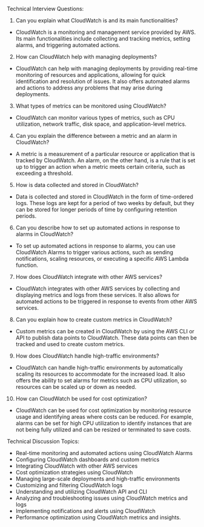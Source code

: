 

Technical Interview Questions:
1. Can you explain what CloudWatch is and its main functionalities?
- CloudWatch is a monitoring and management service provided by AWS. Its main functionalities include collecting and tracking metrics, setting alarms, and triggering automated actions.

2. How can CloudWatch help with managing deployments?
- CloudWatch can help with managing deployments by providing real-time monitoring of resources and applications, allowing for quick identification and resolution of issues. It also offers automated alarms and actions to address any problems that may arise during deployments.

3. What types of metrics can be monitored using CloudWatch?
- CloudWatch can monitor various types of metrics, such as CPU utilization, network traffic, disk space, and application-level metrics.

4. Can you explain the difference between a metric and an alarm in CloudWatch?
- A metric is a measurement of a particular resource or application that is tracked by CloudWatch. An alarm, on the other hand, is a rule that is set up to trigger an action when a metric meets certain criteria, such as exceeding a threshold.

5. How is data collected and stored in CloudWatch?
- Data is collected and stored in CloudWatch in the form of time-ordered logs. These logs are kept for a period of two weeks by default, but they can be stored for longer periods of time by configuring retention periods.

6. Can you describe how to set up automated actions in response to alarms in CloudWatch?
- To set up automated actions in response to alarms, you can use CloudWatch Alarms to trigger various actions, such as sending notifications, scaling resources, or executing a specific AWS Lambda function.

7. How does CloudWatch integrate with other AWS services?
- CloudWatch integrates with other AWS services by collecting and displaying metrics and logs from these services. It also allows for automated actions to be triggered in response to events from other AWS services.

8. Can you explain how to create custom metrics in CloudWatch?
- Custom metrics can be created in CloudWatch by using the AWS CLI or API to publish data points to CloudWatch. These data points can then be tracked and used to create custom metrics.

9. How does CloudWatch handle high-traffic environments?
- CloudWatch can handle high-traffic environments by automatically scaling its resources to accommodate for the increased load. It also offers the ability to set alarms for metrics such as CPU utilization, so resources can be scaled up or down as needed.

10. How can CloudWatch be used for cost optimization?
- CloudWatch can be used for cost optimization by monitoring resource usage and identifying areas where costs can be reduced. For example, alarms can be set for high CPU utilization to identify instances that are not being fully utilized and can be resized or terminated to save costs.

Technical Discussion Topics:
- Real-time monitoring and automated actions using CloudWatch Alarms
- Configuring CloudWatch dashboards and custom metrics
- Integrating CloudWatch with other AWS services
- Cost optimization strategies using CloudWatch
- Managing large-scale deployments and high-traffic environments
- Customizing and filtering CloudWatch logs
- Understanding and utilizing CloudWatch API and CLI
- Analyzing and troubleshooting issues using CloudWatch metrics and logs
- Implementing notifications and alerts using CloudWatch
- Performance optimization using CloudWatch metrics and insights.